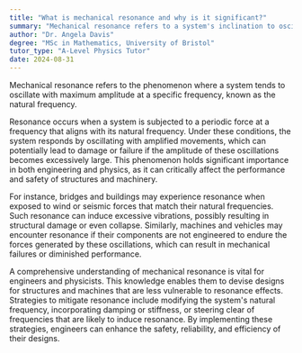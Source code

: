 ```yaml
---
title: "What is mechanical resonance and why is it significant?"
summary: "Mechanical resonance refers to a system's inclination to oscillate at maximum amplitude when subjected to a specific frequency, highlighting its importance in various engineering and physical applications."
author: "Dr. Angela Davis"
degree: "MSc in Mathematics, University of Bristol"
tutor_type: "A-Level Physics Tutor"
date: 2024-08-31
---
```


Mechanical resonance refers to the phenomenon where a system tends to oscillate with maximum amplitude at a specific frequency, known as the natural frequency.

Resonance occurs when a system is subjected to a periodic force at a frequency that aligns with its natural frequency. Under these conditions, the system responds by oscillating with amplified movements, which can potentially lead to damage or failure if the amplitude of these oscillations becomes excessively large. This phenomenon holds significant importance in both engineering and physics, as it can critically affect the performance and safety of structures and machinery.

For instance, bridges and buildings may experience resonance when exposed to wind or seismic forces that match their natural frequencies. Such resonance can induce excessive vibrations, possibly resulting in structural damage or even collapse. Similarly, machines and vehicles may encounter resonance if their components are not engineered to endure the forces generated by these oscillations, which can result in mechanical failures or diminished performance.

A comprehensive understanding of mechanical resonance is vital for engineers and physicists. This knowledge enables them to devise designs for structures and machines that are less vulnerable to resonance effects. Strategies to mitigate resonance include modifying the system's natural frequency, incorporating damping or stiffness, or steering clear of frequencies that are likely to induce resonance. By implementing these strategies, engineers can enhance the safety, reliability, and efficiency of their designs.
    